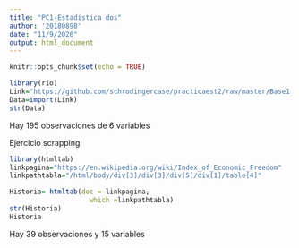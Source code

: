 ```yaml
---
title: "PC1-Estadistica dos"
author: '20180898'
date: "11/9/2020"
output: html_document
---
```


```r
knitr::opts_chunk$set(echo = TRUE)
```

```r
library(rio)
Link="https://github.com/schrodingercase/practicaest2/raw/master/Base1.xlsx"
Data=import(Link)
str(Data)

```

Hay 195 observaciones de 6 variables


Ejercicio scrapping
```r
library(htmltab)
linkpagina="https://en.wikipedia.org/wiki/Index_of_Economic_Freedom"
linkpathtabla="/html/body/div[3]/div[3]/div[5]/div[1]/table[4]"

Historia= htmltab(doc = linkpagina,
                    which =linkpathtabla) 
str(Historia)
Historia

```

Hay 39 observaciones y 15 variables


